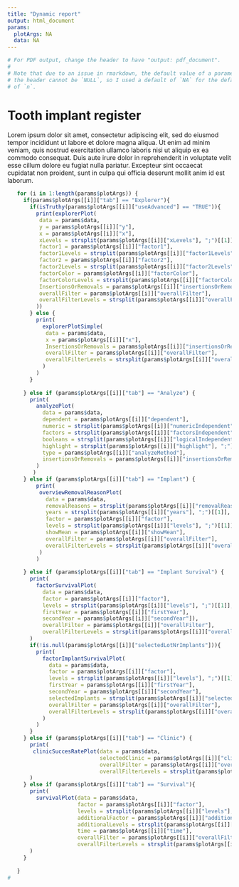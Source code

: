 ```yaml
---
title: "Dynamic report"
output: html_document
params:
  plotArgs: NA
  data: NA
---
```


```r
# For PDF output, change the header to have "output: pdf_document".
#
# Note that due to an issue in rmarkdown, the default value of a parameter in
# the header cannot be `NULL`, so I used a default of `NA` for the default value
# of `n`.
```


# Tooth implant register

Lorem ipsum dolor sit amet, consectetur adipiscing elit, sed do eiusmod tempor incididunt ut labore et dolore magna aliqua. Ut enim ad minim veniam, quis nostrud exercitation ullamco laboris nisi ut aliquip ex ea commodo consequat. Duis aute irure dolor in reprehenderit in voluptate velit esse cillum dolore eu fugiat nulla pariatur. Excepteur sint occaecat cupidatat non proident, sunt in culpa qui officia deserunt mollit anim id est laborum.


```r
   for (i in 1:length(params$plotArgs)) {
     if(params$plotArgs[[i]]["tab"] == "Explorer"){
       if(isTruthy(params$plotArgs[[i]]["useAdvanced"] == "TRUE")){
         print(explorerPlot(
          data = params$data,
          y = params$plotArgs[[i]]["y"],
          x = params$plotArgs[[i]]["x"],
          xLevels = strsplit(params$plotArgs[[i]]["xLevels"], ";")[[1]],
          factor1 = params$plotArgs[[i]]["factor1"],
          factor1Levels = strsplit(params$plotArgs[[i]]["factor1Levels"], ";")[[1]],
          factor2 = params$plotArgs[[i]]["factor2"],
          factor2Levels = strsplit(params$plotArgs[[i]]["factor2Levels"], ";")[[1]],
          factorColor = params$plotArgs[[i]]["factorColor"],
          factorColorLevels = strsplit(params$plotArgs[[i]]["factorColorLevels"], ";")[[1]],
          InsertionsOrRemovals = params$plotArgs[[i]]["insertionsOrRemovals"],
          overallFilter = params$plotArgs[[i]]["overallFilter"],
          overallFilterLevels = strsplit(params$plotArgs[[i]]["overallFilterLevels"], ";")[[1]]
         ))
       } else {
         print(
           explorerPlotSimple(
            data = params$data,
            x = params$plotArgs[[i]]["x"],
            InsertionsOrRemovals = params$plotArgs[[i]]["insertionsOrRemovals"],
            overallFilter = params$plotArgs[[i]]["overallFilter"],
            overallFilterLevels = strsplit(params$plotArgs[[i]]["overallFilterLevels"], ";")[[1]]
           )
         )
       }
        
     } else if (params$plotArgs[[i]]["tab"] == "Analyze") {
       print(
         analyzePlot(
           data = params$data,
           dependent = params$plotArgs[[i]]["dependent"],
           numeric = strsplit(params$plotArgs[[i]]["numericIndependent"], ";")[[1]],
           factors = strsplit(params$plotArgs[[i]]["factorsIndependent"], ";")[[1]],
           booleans = strsplit(params$plotArgs[[i]]["logicalIndependent"], ";")[[1]],
           highlight = strsplit(params$plotArgs[[i]]["highlight"], ";")[[1]],
           type = params$plotArgs[[i]]["analyzeMethod"],
           insertionsOrRemovals = params$plotArgs[[i]]["insertionsOrRemovals"]
         )
        )
     } else if (params$plotArgs[[i]]["tab"] == "Implant") {
         print(
          overviewRemovalReasonPlot(
            data = params$data,
            removalReasons = strsplit(params$plotArgs[[i]]["removalReason"], ";")[[1]],
            years = strsplit(params$plotArgs[[i]]["years"], ";")[[1]],
            factor = params$plotArgs[[i]]["factor"],
            levels = strsplit(params$plotArgs[[i]]["levels"], ";")[[1]],
            showMean = params$plotArgs[[i]]["showMean"],
            overallFilter = params$plotArgs[[i]]["overallFilter"],
            overallFilterLevels = strsplit(params$plotArgs[[i]]["overallFilterLevels"], ";")[[1]]
          )
         )
        
     } else if (params$plotArgs[[i]]["tab"] == "Implant Survival") {
       print(
         factorSurvivalPlot(
           data = params$data,
           factor = params$plotArgs[[i]]["factor"],
           levels = strsplit(params$plotArgs[[i]]["levels"], ";")[[1]],
           firstYear = params$plotArgs[[i]]["firstYear"],
           secondYear = params$plotArgs[[i]]["secondYear"]),
           overallFilter = params$plotArgs[[i]]["overallFilter"],
           overallFilterLevels = strsplit(params$plotArgs[[i]]["overallFilterLevels"], ";")[[1]]
       )
       if(!is.null(params$plotArgs[[i]]["selectedLotNrImplants"])){
         print(
           factorImplantSurvivalPlot(
             data = params$data,
             factor = params$plotArgs[[i]]["factor"],
             levels = strsplit(params$plotArgs[[i]]["levels"], ";")[[1]],
             firstYear = params$plotArgs[[i]]["firstYear"],
             secondYear = params$plotArgs[[i]]["secondYear"],
             selectedImplants = strsplit(params$plotArgs[[i]]["selectedLotNrImplants"], ";")[[1]],
             overallFilter = params$plotArgs[[i]]["overallFilter"],
             overallFilterLevels = strsplit(params$plotArgs[[i]]["overallFilterLevels"], ";")[[1]]
           )
         )
       }
     } else if (params$plotArgs[[i]]["tab"] == "Clinic") {
       print(
        clinicSuccesRatePlot(data = params$data,
                             selectedClinic = params$plotArgs[[i]]["clinic"],
                             overallFilter = params$plotArgs[[i]]["overallFilter"],
                             overallFilterLevels = strsplit(params$plotArgs[[i]]["overallFilterLevels"], ";")[[1]])
       )
     } else if (params$plotArgs[[i]]["tab"] == "Survival"){
       print(
         survivalPlot(data = params$data,
                      factor = params$plotArgs[[i]]["factor"],
                      levels = strsplit(params$plotArgs[[i]]["levels"], ";")[[1]],
                      additionalFactor = params$plotArgs[[i]]["additionalFactor"],
                      additionalLevels = strsplit(params$plotArgs[[i]]["additionalLevels"], ";")[[1]],
                      time = params$plotArgs[[i]]["time"],
                      overallFilter = params$plotArgs[[i]]["overallFilter"],
                      overallFilterLevels = strsplit(params$plotArgs[[i]]["overallFilterLevels"], ";")[[1]])
       )
     }
    
   }
#
 ```
